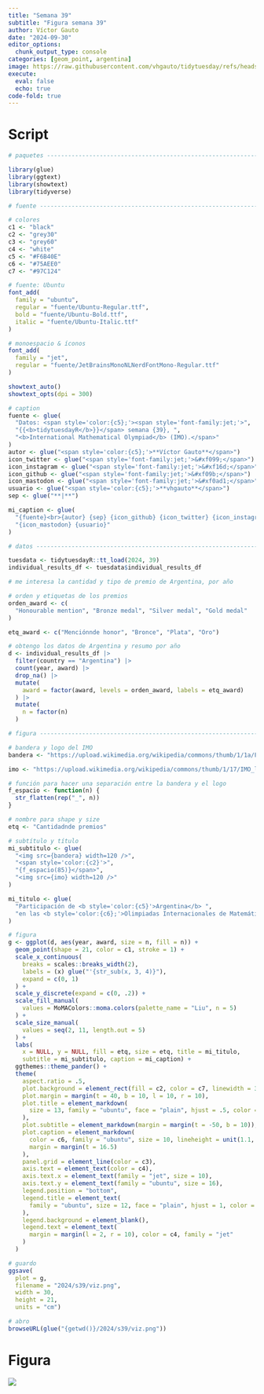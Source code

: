 ```yaml
---
title: "Semana 39"
subtitle: "Figura semana 39"
author: Víctor Gauto
date: "2024-09-30"
editor_options:
  chunk_output_type: console
categories: [geom_point, argentina]
image: https://raw.githubusercontent.com/vhgauto/tidytuesday/refs/heads/main/2024/s39/viz.png
execute:
  eval: false
  echo: true
code-fold: true
---
```



# Script

```r

# paquetes ----------------------------------------------------------------

library(glue)
library(ggtext)
library(showtext)
library(tidyverse)

# fuente ------------------------------------------------------------------

# colores
c1 <- "black"
c2 <- "grey30"
c3 <- "grey60"
c4 <- "white"
c5 <- "#F6B40E"
c6 <- "#75AEE0"
c7 <- "#97C124"

# fuente: Ubuntu
font_add(
  family = "ubuntu", 
  regular = "fuente/Ubuntu-Regular.ttf",
  bold = "fuente/Ubuntu-Bold.ttf",
  italic = "fuente/Ubuntu-Italic.ttf"
)

# monoespacio & íconos
font_add(
  family = "jet", 
  regular = "fuente/JetBrainsMonoNLNerdFontMono-Regular.ttf"
)

showtext_auto()
showtext_opts(dpi = 300)

# caption
fuente <- glue(
  "Datos: <span style='color:{c5};'><span style='font-family:jet;'>",
  "{{<b>tidytuesdayR</b>}}</span> semana {39}, ",
  "<b>International Mathematical Olympiad</b> (IMO).</span>"
)
autor <- glue("<span style='color:{c5};'>**Víctor Gauto**</span>")
icon_twitter <- glue("<span style='font-family:jet;'>&#xf099;</span>")
icon_instagram <- glue("<span style='font-family:jet;'>&#xf16d;</span>")
icon_github <- glue("<span style='font-family:jet;'>&#xf09b;</span>")
icon_mastodon <- glue("<span style='font-family:jet;'>&#xf0ad1;</span>")
usuario <- glue("<span style='color:{c5};'>**vhgauto**</span>")
sep <- glue("**|**")

mi_caption <- glue(
  "{fuente}<br>{autor} {sep} {icon_github} {icon_twitter} {icon_instagram} ",
  "{icon_mastodon} {usuario}"
)

# datos -------------------------------------------------------------------

tuesdata <- tidytuesdayR::tt_load(2024, 39)
individual_results_df <- tuesdata$individual_results_df

# me interesa la cantidad y tipo de premio de Argentina, por año

# orden y etiquetas de los premios
orden_award <- c(
  "Honourable mention", "Bronze medal", "Silver medal", "Gold medal"
)

etq_award <- c("Menciónnde honor", "Bronce", "Plata", "Oro")

# obtengo los datos de Argentina y resumo por año
d <- individual_results_df |> 
  filter(country == "Argentina") |> 
  count(year, award) |> 
  drop_na() |> 
  mutate(
    award = factor(award, levels = orden_award, labels = etq_award)
  ) |>
  mutate(
    n = factor(n)
  )

# figura ------------------------------------------------------------------

# bandera y logo del IMO
bandera <- "https://upload.wikimedia.org/wikipedia/commons/thumb/1/1a/Flag_of_Argentina.svg/640px-Flag_of_Argentina.svg.png"

imo <- "https://upload.wikimedia.org/wikipedia/commons/thumb/1/17/IMO_logo.svg/640px-IMO_logo.svg.png"

# función para hacer una separación entre la bandera y el logo
f_espacio <- function(n) {
  str_flatten(rep("_", n))
}

# nombre para shape y size
etq <- "Cantidadnde premios"

# subtítulo y título
mi_subtitulo <- glue(
  "<img src={bandera} width=120 />",
  "<span style='color:{c2}'>",
  "{f_espacio(85)}</span>",
  "<img src={imo} width=120 />"
)

mi_titulo <- glue(
  "Participación de <b style='color:{c5}'>Argentina</b> ",
  "en las <b style='color:{c6};'>Olimpiadas Internacionales de Matemática</b>."
)

# figura
g <- ggplot(d, aes(year, award, size = n, fill = n)) +
  geom_point(shape = 21, color = c1, stroke = 1) +
  scale_x_continuous(
    breaks = scales::breaks_width(2),
    labels = (x) glue("'{str_sub(x, 3, 4)}"),
    expand = c(0, 1)
  ) +
  scale_y_discrete(expand = c(0, .2)) +
  scale_fill_manual(
    values = MoMAColors::moma.colors(palette_name = "Liu", n = 5)
  ) +
  scale_size_manual(
    values = seq(2, 11, length.out = 5)
  ) +
  labs(
    x = NULL, y = NULL, fill = etq, size = etq, title = mi_titulo,
    subtitle = mi_subtitulo, caption = mi_caption) +
  ggthemes::theme_pander() +
  theme(
    aspect.ratio = .5,
    plot.background = element_rect(fill = c2, color = c7, linewidth = 3),
    plot.margin = margin(t = 40, b = 10, l = 10, r = 10),
    plot.title = element_markdown(
      size = 13, family = "ubuntu", face = "plain", hjust = .5, color = c4
    ),
    plot.subtitle = element_markdown(margin = margin(t = -50, b = 10)),
    plot.caption = element_markdown(
      color = c6, family = "ubuntu", size = 10, lineheight = unit(1.1, "line"),
      margin = margin(t = 16.5)
    ),
    panel.grid = element_line(color = c3),
    axis.text = element_text(color = c4),
    axis.text.x = element_text(family = "jet", size = 10),
    axis.text.y = element_text(family = "ubuntu", size = 16),
    legend.position = "bottom",
    legend.title = element_text(
      family = "ubuntu", size = 12, face = "plain", hjust = 1, color = c4
    ),
    legend.background = element_blank(),
    legend.text = element_text(
      margin = margin(l = 2, r = 10), color = c4, family = "jet"
    )
  )

# guardo
ggsave(
  plot = g,
  filename = "2024/s39/viz.png",
  width = 30,
  height = 21,
  units = "cm")

# abro
browseURL(glue("{getwd()}/2024/s39/viz.png"))
```

# Figura

![](https://raw.githubusercontent.com/vhgauto/tidytuesday/refs/heads/main/2024/s39/viz.png)


